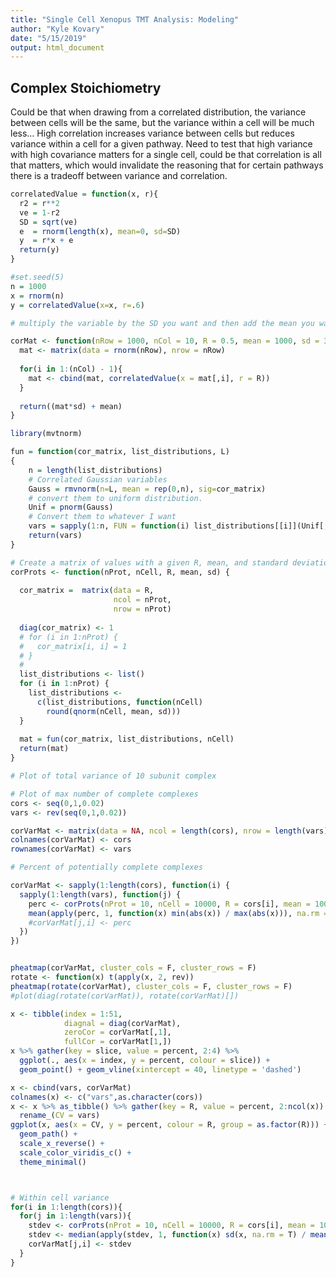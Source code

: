```yaml
---
title: "Single Cell Xenopus TMT Analysis: Modeling"
author: "Kyle Kovary"
date: "5/15/2019"
output: html_document
---
```


## Complex Stoichiometry
Could be that when drawing from a correlated distribution, the variance between cells will be the same, but the variance within a cell will be much less... High correlation increases variance between cells but reduces variance within a cell for a given pathway. Need to test that high variance with high covariance matters for a single cell, could be that correlation is all that matters, which would invalidate the reasoning that for certain pathways there is a tradeoff between variance and correlation.
```r
correlatedValue = function(x, r){
  r2 = r**2
  ve = 1-r2
  SD = sqrt(ve)
  e  = rnorm(length(x), mean=0, sd=SD)
  y  = r*x + e
  return(y)
}

#set.seed(5)
n = 1000
x = rnorm(n)
y = correlatedValue(x=x, r=.6)

# multiply the variable by the SD you want and then add the mean you want

corMat <- function(nRow = 1000, nCol = 10, R = 0.5, mean = 1000, sd = 30){
  mat <- matrix(data = rnorm(nRow), nrow = nRow)
  
  for(i in 1:(nCol) - 1){
    mat <- cbind(mat, correlatedValue(x = mat[,i], r = R))
  }
  
  return((mat*sd) + mean)
}


```

```r
library(mvtnorm)

fun = function(cor_matrix, list_distributions, L)
{
    n = length(list_distributions)
    # Correlated Gaussian variables
    Gauss = rmvnorm(n=L, mean = rep(0,n), sig=cor_matrix)
    # convert them to uniform distribution.
    Unif = pnorm(Gauss) 
    # Convert them to whatever I want
    vars = sapply(1:n, FUN = function(i) list_distributions[[i]](Unif[,i]))
    return(vars)
}

# Create a matrix of values with a given R, mean, and standard deviation
corProts <- function(nProt, nCell, R, mean, sd) {
  
  cor_matrix =  matrix(data = R,
                       ncol = nProt,
                       nrow = nProt)
  
  diag(cor_matrix) <- 1
  # for (i in 1:nProt) {
  #   cor_matrix[i, i] = 1
  # }
  # 
  list_distributions <- list()
  for (i in 1:nProt) {
    list_distributions <-
      c(list_distributions, function(nCell)
        round(qnorm(nCell, mean, sd)))
  }
  
  mat = fun(cor_matrix, list_distributions, nCell)
  return(mat)
}

# Plot of total variance of 10 subunit complex

# Plot of max number of complete complexes
cors <- seq(0,1,0.02)
vars <- rev(seq(0,1,0.02))

corVarMat <- matrix(data = NA, ncol = length(cors), nrow = length(vars))
colnames(corVarMat) <- cors
rownames(corVarMat) <- vars

# Percent of potentially complete complexes

corVarMat <- sapply(1:length(cors), function(i) {
  sapply(1:length(vars), function(j) {
    perc <- corProts(nProt = 10, nCell = 10000, R = cors[i], mean = 1000, sd = 1000*vars[j])
    mean(apply(perc, 1, function(x) min(abs(x)) / max(abs(x))), na.rm = T)
    #corVarMat[j,i] <- perc
  })
})


pheatmap(corVarMat, cluster_cols = F, cluster_rows = F)
rotate <- function(x) t(apply(x, 2, rev))
pheatmap(rotate(corVarMat), cluster_cols = F, cluster_rows = F)
#plot(diag(rotate(corVarMat)), rotate(corVarMat)[])

x <- tibble(index = 1:51,
            diagnal = diag(corVarMat), 
            zeroCor = corVarMat[,1],
            fullCor = corVarMat[1,])
x %>% gather(key = slice, value = percent, 2:4) %>% 
  ggplot(., aes(x = index, y = percent, colour = slice)) + 
  geom_point() + geom_vline(xintercept = 40, linetype = 'dashed')

x <- cbind(vars, corVarMat)
colnames(x) <- c("vars",as.character(cors))
x <- x %>% as_tibble() %>% gather(key = R, value = percent, 2:ncol(x)) %>% mutate(R = as.numeric(R)) %>%
  rename_(CV = vars)
ggplot(x, aes(x = CV, y = percent, colour = R, group = as.factor(R))) + 
  geom_path() + 
  scale_x_reverse() + 
  scale_color_viridis_c() +
  theme_minimal()



# Within cell variance
for(i in 1:length(cors)){
  for(j in 1:length(vars)){
    stdev <- corProts(nProt = 10, nCell = 10000, R = cors[i], mean = 1000, sd = 1000*vars[j])
    stdev <- median(apply(stdev, 1, function(x) sd(x, na.rm = T) / mean(x, na.rm = T)), na.rm = T)
    corVarMat[j,i] <- stdev
  }
}


```

